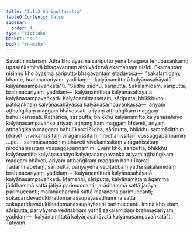 ```yaml
---
title: "1.1.3 Sāriputtasutta"
tableOfContents: false
sidebar:
  order: 4
type: "tipitaka"
basket: "su"
book: "sn-maha"
---
```



<DynamicBreadcrumb />

<Division number="3" book="sn-maha">

<Paragraph number="11" book="sn-maha">
Sāvatthinidānaṃ. Atha kho āyasmā sāriputto yena bhagavā tenupasaṅkami; upasaṅkamitvā bhagavantaṃ abhivādetvā ekamantaṃ nisīdi. Ekamantaṃ nisinno kho āyasmā sāriputto bhagavantaṃ etadavoca—  “sakalamidaṃ, bhante, brahmacariyaṃ, yadidaṃ—  kalyāṇamittatā kalyāṇasahāyatā kalyāṇasampavaṅkatā”ti.
</Paragraph>

<Paragraph number="12" book="sn-maha">
“Sādhu sādhu, sāriputta. Sakalamidaṃ, sāriputta, brahmacariyaṃ, yadidaṃ—  kalyāṇamittatā kalyāṇasahāyatā kalyāṇasampavaṅkatā. Kalyāṇamittassetaṃ, sāriputta, bhikkhuno pāṭikaṅkhaṃ kalyāṇasahāyassa kalyāṇasampavaṅkassa—  ariyaṃ aṭṭhaṅgikaṃ maggaṃ bhāvessati, ariyaṃ aṭṭhaṅgikaṃ maggaṃ bahulīkarissati. Kathañca, sāriputta, bhikkhu kalyāṇamitto kalyāṇasahāyo kalyāṇasampavaṅko ariyaṃ aṭṭhaṅgikaṃ maggaṃ bhāveti, ariyaṃ aṭṭhaṅgikaṃ maggaṃ bahulīkaroti?
</Paragraph>

<Paragraph number="13" book="sn-maha">
Idha, sāriputta, bhikkhu sammādiṭṭhiṃ bhāveti vivekanissitaṃ virāganissitaṃ nirodhanissitaṃ vossaggapariṇāmiṃ …pe…  sammāsamādhiṃ bhāveti vivekanissitaṃ virāganissitaṃ nirodhanissitaṃ vossaggapariṇāmiṃ. Evaṃ kho, sāriputta, bhikkhu kalyāṇamitto kalyāṇasahāyo kalyāṇasampavaṅko ariyaṃ aṭṭhaṅgikaṃ maggaṃ bhāveti, ariyaṃ aṭṭhaṅgikaṃ maggaṃ bahulīkaroti.
</Paragraph>

<Paragraph number="14" book="sn-maha">
Tadamināpetaṃ, sāriputta, pariyāyena veditabbaṃ yathā sakalamidaṃ brahmacariyaṃ, yadidaṃ—  kalyāṇamittatā kalyāṇasahāyatā kalyāṇasampavaṅkatā. Mamañhi, sāriputta, kalyāṇamittaṃ āgamma jātidhammā sattā jātiyā parimuccanti; jarādhammā sattā jarāya parimuccanti; maraṇadhammā sattā maraṇena parimuccanti; sokaparidevadukkhadomanassupāyāsadhammā sattā sokaparidevadukkhadomanassupāyāsehi parimuccanti. Iminā kho etaṃ, sāriputta, pariyāyena veditabbaṃ yathā sakalamidaṃ brahmacariyaṃ, yadidaṃ—  kalyāṇamittatā kalyāṇasahāyatā kalyāṇasampavaṅkatā”ti.

</Paragraph>
</Division>

<Paragraph number="15" type="center" book="sn-maha">
Tatiyaṃ.
</Paragraph>